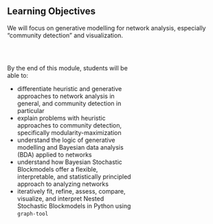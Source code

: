 ## Learning Objectives

We will focus on [generative modelling]{.kn-pink} for network analysis, especially "community detection" and visualization.

<br>

:::: {.columns}
::: {.column width="60%"}
By the end of this module, students will be able to:

- differentiate heuristic and generative approaches to network analysis in general, and community detection in particular
- explain problems with heuristic approaches to community detection, specifically modularity-maximization
- understand the logic of generative modelling and Bayesian data analysis (BDA) applied to networks
- understand how Bayesian Stochastic Blockmodels offer a flexible, interpretable, and statistically principled approach to analyzing networks
- iteratively fit, refine, assess, compare, visualize, and interpret Nested Stochastic Blockmodels in Python using `graph-tool`
:::
::: {.column width="40%"}
:::
::::
